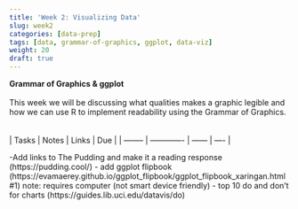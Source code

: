 ```yaml
---
title: 'Week 2: Visualizing Data'
slug: week2
categories: [data-prep]
tags: [data, grammar-of-graphics, ggplot, data-viz]
weight: 20
draft: true
---
```




**Grammar of Graphics & ggplot**\
\
This week we will be discussing what qualities makes a graphic legible and how we can use R to implement readability using the Grammar of Graphics.\
\
\
| Tasks | Notes | Links | Due |
| -------- | ------------- | ------ | ---- |

-Add links to The Pudding and make it a reading response (https://pudding.cool/)
- add ggplot flipbook (https://evamaerey.github.io/ggplot_flipbook/ggplot_flipbook_xaringan.html#1) note: requires computer (not smart device friendly)
- top 10 do and don't for charts (https://guides.lib.uci.edu/datavis/do)